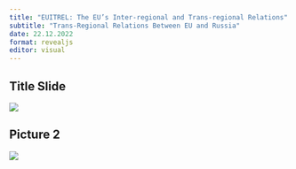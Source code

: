 ```yaml
---
title: "EUITREL: The EU’s Inter-regional and Trans-regional Relations"
subtitle: "Trans-Regional Relations Between EU and Russia"
date: 22.12.2022
format: revealjs
editor: visual
---
```


## Title Slide

![](/lecture/images/Emre Erşen 2022 Autumn/Emre Erşen 2022 Autumn.png)

## Picture 2

![](/lecture/images/Emre Erşen 2022 Autumn/WhatsApp Image 2023-12-10 at 1.00.20 AM.jpeg)
